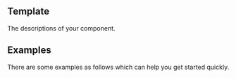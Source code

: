 

<Meta title="Components/__classification__/__Template__" component={__Template__} />

## __Template__

The descriptions of your component.

## Examples

There are some examples as follows which can help you get started quickly.

<Canvas>
  <Story name="your name">
    
  </Story>
</Canvas>

<ReadMe />
